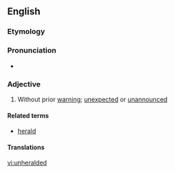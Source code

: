 ==English==

===Etymology===
{{prefix|un|heralded}}

===Pronunciation===
* {{IPA|/ʌnˈhɛɹəldɪd/}}

===Adjective===
{{en-adj|-}}

# Without prior [[warning]]; [[unexpected]] or [[unannounced]]

====Related terms====
* [[herald]]

====Translations====
{{trans-top}}
{{trans-mid}}
{{trans-bottom}}

[[vi:unheralded]]